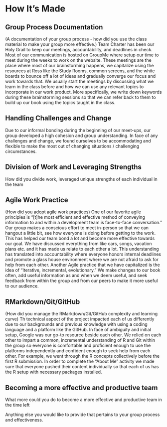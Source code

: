 # How It's Made
## Group Process Documentation
(A documentation of your group process - how did you use the class material to make your group more effective.)
Team Charter has been our Holy Grail to keep our meetings, accountability, and deadlines in check. Most of our communication is hosted on GroupMe where setup our time to meet during the weeks to work on the website. These meetings are the place where most of our brainstorming happens, we capitalize using the resources at Ross like the Study Rooms, common screens, and the white boards to bounce off a lot of ideas and gradually converge our focus and work towards that. We usually start the meetings by discussing what we learn in the class before and how we can use any relevant topics to incorporate in our work product. More specifically, we write down keywords during these brainstorming sessions so that we can refer back to them to build up our book using the topics taught in the class.

## Handling Challenges and Change
Due to our informal bonding during the beginning of our meet-ups, our group developed a high cohesion and group understanding. In face of any challenges and change, we found ourselves to be accommodating and flexible to make the most out of changing situations / challenging circumstances.

## Division of Work and Leveraging Strengths
How did you divide work, leveraged unique strengths of each individual in the team

## Agile Work Practice
(How did you adopt agile work practices)
One of our favorite agile principles is "[t]he most efficient and effective method of conveying information to and within a development team is face-to-face conversation." Our group makes a conscious effort to meet in-person so that we can hangout a little bit, see how everyone is doing before getting to the work. This has helped our team bond a lot and become more effective towards our goal. We have  discussed everything from  like cars, songs, vacation plans etc. and it has made us relate to each other a lot. This understanding has translated into accountability where everyone honors internal deadlines and promote a glass house environment where we are not afraid to ask for help from each other. Another Agile practice that we have capitalized is the idea of "Iterative, incremental, evolutionary." We make changes to our book often, add useful information as and when we deem useful, and seek feedback from within the group and from our peers to make it more useful to our audience.

## RMarkdown/Git/GitHub
(How did you manage the RMarkdown/Git/GitHub complexity and learning curve)
Th technical aspect of the project impacted each of us differently due to our backgrounds and previous knowledge with using a coding language and a platform like the GitHub. In face of ambiguity and initial setup, Google was our go-to resource beside each other. We relied on each other to impart a common, incremental understanding of R and Git within the group so everyone is comfortable and proficient enough to use the platforms independently and confident enough to seek help from each other. For example, we went through the R concepts collectively before the first R submission. In order to complete the "About Me" activity we made sure that everyone pushed their content individually so that each of us has the R setup with necessary packages installed.

## Becoming a more effective and productive team
What more could you do to become a more effective and productive team in the time left

Anything else you would like to provide that pertains to your group process and effectiveness.




